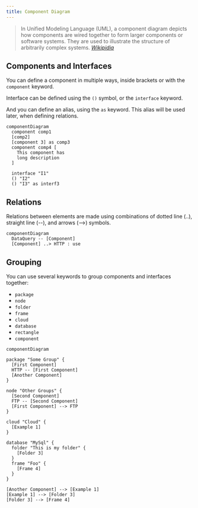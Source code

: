 ```yaml
---
title: Component Diagram
---
```


> In Unified Modeling Language (UML), a component diagram depicts how components are wired together to form larger components or software systems. They are used to illustrate the structure of arbitrarily complex systems.
> <cite><a href="https://en.wikipedia.org/wiki/Component_diagram">Wikipidia</a></cite>

## Components and Interfaces

You can define a component in multiple ways, inside brackets or with the `component` keyword.

Interface can be defined using the `()` symbol, or the `interface` keyword.

And you can define an alias, using the `as` keyword. This alias will be used later, when defining relations.

```pintora play
componentDiagram
  component comp1
  [comp2]
  [component 3] as comp3
  component comp4 [
    This component has
    long description
  ]

  interface "I1"
  () "I2"
  () "I3" as interf3
```

## Relations

Relations between elements are made using combinations of dotted line (..), straight line (--), and arrows (-->) symbols.

```pintora play
componentDiagram
  DataQuery -- [Component]
  [Component] ..> HTTP : use
```

## Grouping

You can use several keywords to group components and interfaces together:
- `package`
- `node`
- `folder`
- `frame`
- `cloud`
- `database`
- `rectangle`
- `component`

```pintora play
componentDiagram

package "Some Group" {
  [First Component]
  HTTP -- [First Component]
  [Another Component]
}

node "Other Groups" {
  [Second Component]
  FTP -- [Second Component]
  [First Component] --> FTP
}

cloud "Cloud" {
  [Example 1]
}

database "MySql" {
  folder "This is my folder" {
    [Folder 3]
  }
  frame "Foo" {
    [Frame 4]
  }
}

[Another Component] --> [Example 1]
[Example 1] --> [Folder 3]
[Folder 3] --> [Frame 4]
```

